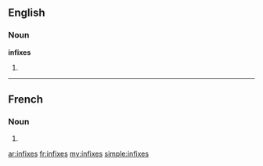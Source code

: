 ==English==

===Noun===
'''infixes'''

#{{plural of|[[infix]]}}

----

==French==

===Noun===
{{infl|fr|plural}} {{m|p}}

# {{plural of|[[infixe#French|infixe]]|lang=fr}}

[[ar:infixes]]
[[fr:infixes]]
[[my:infixes]]
[[simple:infixes]]